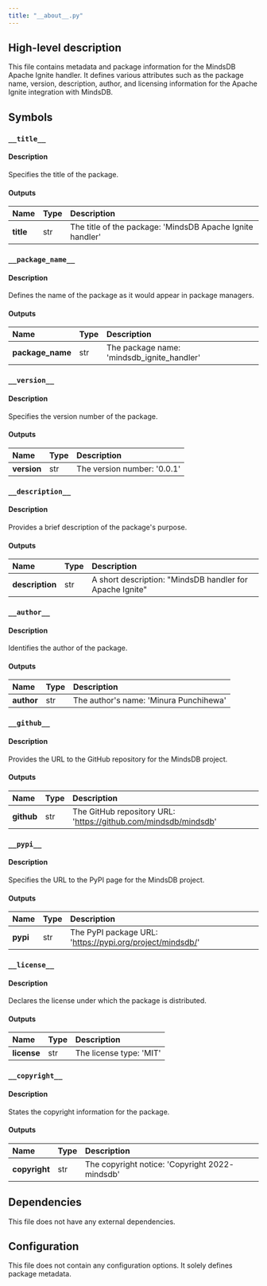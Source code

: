 ```yaml
---
title: "__about__.py"
---
```


## High-level description
This file contains metadata and package information for the MindsDB Apache Ignite handler. It defines various attributes such as the package name, version, description, author, and licensing information for the Apache Ignite integration with MindsDB.

## Symbols

### `__title__`
#### Description
Specifies the title of the package.

#### Outputs
| Name | Type | Description |
|:-----|:-----|:------------|
| __title__ | str | The title of the package: 'MindsDB Apache Ignite handler' |

### `__package_name__`
#### Description
Defines the name of the package as it would appear in package managers.

#### Outputs
| Name | Type | Description |
|:-----|:-----|:------------|
| __package_name__ | str | The package name: 'mindsdb_ignite_handler' |

### `__version__`
#### Description
Specifies the version number of the package.

#### Outputs
| Name | Type | Description |
|:-----|:-----|:------------|
| __version__ | str | The version number: '0.0.1' |

### `__description__`
#### Description
Provides a brief description of the package's purpose.

#### Outputs
| Name | Type | Description |
|:-----|:-----|:------------|
| __description__ | str | A short description: "MindsDB handler for Apache Ignite" |

### `__author__`
#### Description
Identifies the author of the package.

#### Outputs
| Name | Type | Description |
|:-----|:-----|:------------|
| __author__ | str | The author's name: 'Minura Punchihewa' |

### `__github__`
#### Description
Provides the URL to the GitHub repository for the MindsDB project.

#### Outputs
| Name | Type | Description |
|:-----|:-----|:------------|
| __github__ | str | The GitHub repository URL: 'https://github.com/mindsdb/mindsdb' |

### `__pypi__`
#### Description
Specifies the URL to the PyPI page for the MindsDB project.

#### Outputs
| Name | Type | Description |
|:-----|:-----|:------------|
| __pypi__ | str | The PyPI package URL: 'https://pypi.org/project/mindsdb/' |

### `__license__`
#### Description
Declares the license under which the package is distributed.

#### Outputs
| Name | Type | Description |
|:-----|:-----|:------------|
| __license__ | str | The license type: 'MIT' |

### `__copyright__`
#### Description
States the copyright information for the package.

#### Outputs
| Name | Type | Description |
|:-----|:-----|:------------|
| __copyright__ | str | The copyright notice: 'Copyright 2022- mindsdb' |

## Dependencies
This file does not have any external dependencies.

## Configuration
This file does not contain any configuration options. It solely defines package metadata.
